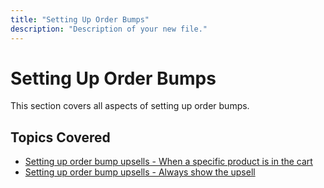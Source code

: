 ```yaml
---
title: "Setting Up Order Bumps"
description: "Description of your new file."
---
```



# Setting Up Order Bumps

This section covers all aspects of setting up order bumps.

## Topics Covered

- [Setting up order bump upsells - When a specific product is in the cart](/knowledge-center/misc/setting-up-order-bump-upsells-when-a-specific-pr)
- [Setting up order bump upsells - Always show the upsell](/knowledge-center/misc/setting-up-order-bump-upsells-always-show-the-up)